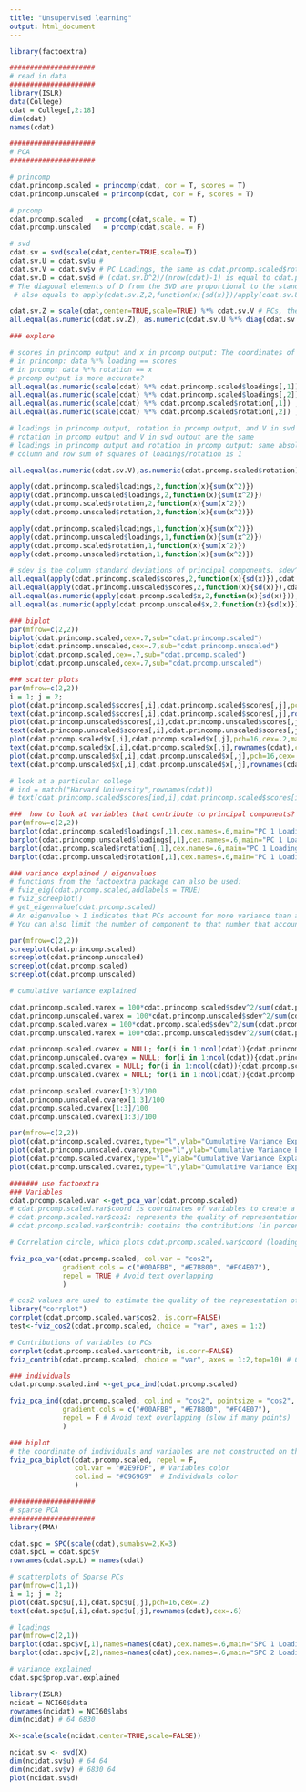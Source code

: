 ```yaml
---
title: "Unsupervised learning"
output: html_document
---
```


```r
library(factoextra)

#####################
# read in data
#####################
library(ISLR)
data(College)
cdat = College[,2:18]
dim(cdat)
names(cdat)

#####################
# PCA
#####################

# princomp
cdat.princomp.scaled = princomp(cdat, cor = T, scores = T) 
cdat.princomp.unscaled = princomp(cdat, cor = F, scores = T) 

# prcomp
cdat.prcomp.scaled   = prcomp(cdat,scale. = T) 
cdat.prcomp.unscaled   = prcomp(cdat,scale. = F) 

# svd
cdat.sv = svd(scale(cdat,center=TRUE,scale=T))
cdat.sv.U = cdat.sv$u # 
cdat.sv.V = cdat.sv$v # PC Loadings, the same as cdat.prcomp.scaled$rotation
cdat.sv.D = cdat.sv$d # (cdat.sv.D^2)/(nrow(cdat)-1) is equal to cdat.prcomp.scaled$sdev^2
# The diagonal elements of D from the SVD are proportional to the standard deviations returned by PCA. The difference is that the standard deviations from prcomp are sample standard deviations (prcomp returns unbiased estimates of sample variance, so with the n-1 correction). The elements of D are formed by taking the sum of the squares of the principal components but not dividing by the sample size.
 # also equals to apply(cdat.sv.Z,2,function(x){sd(x)})/apply(cdat.sv.U,2,function(x){sd(x)})

cdat.sv.Z = scale(cdat,center=TRUE,scale=TRUE) %*% cdat.sv.V # PCs, the same as cdat.prcomp.scaled$x
all.equal(as.numeric(cdat.sv.Z), as.numeric(cdat.sv.U %*% diag(cdat.sv.D))) # PCs can also be obtained by UD

### explore

# scores in princomp output and x in prcomp output: The coordinates of the individuals (observations) on the principal components. 
# in princomp: data %*% loading == scores
# in prcomp: data %*% rotation == x
# prcomp output is more accurate?
all.equal(as.numeric(scale(cdat) %*% cdat.princomp.scaled$loadings[,1]) ,as.numeric(cdat.princomp.scaled$scores[,1]))
all.equal(as.numeric(scale(cdat) %*% cdat.princomp.scaled$loadings[,2]) ,as.numeric(cdat.princomp.scaled$scores[,2]))
all.equal(as.numeric(scale(cdat) %*% cdat.prcomp.scaled$rotation[,1]) ,as.numeric(cdat.prcomp.scaled$x[,1]))
all.equal(as.numeric(scale(cdat) %*% cdat.prcomp.scaled$rotation[,2]) ,as.numeric(cdat.prcomp.scaled$x[,2]))

# loadings in princomp output, rotation in prcomp output, and V in svd outout: the matrix of variable loadings (columns are eigenvectors).
# rotation in prcomp output and V in svd outout are the same
# loadings in princomp output and rotation in prcomp output: same absolute value, different sign
# column and row sum of squares of loadings/rotation is 1

all.equal(as.numeric(cdat.sv.V),as.numeric(cdat.prcomp.scaled$rotation))

apply(cdat.princomp.scaled$loadings,2,function(x){sum(x^2)})
apply(cdat.princomp.unscaled$loadings,2,function(x){sum(x^2)})
apply(cdat.prcomp.scaled$rotation,2,function(x){sum(x^2)})
apply(cdat.prcomp.unscaled$rotation,2,function(x){sum(x^2)})

apply(cdat.princomp.scaled$loadings,1,function(x){sum(x^2)})
apply(cdat.princomp.unscaled$loadings,1,function(x){sum(x^2)})
apply(cdat.prcomp.scaled$rotation,1,function(x){sum(x^2)})
apply(cdat.prcomp.unscaled$rotation,1,function(x){sum(x^2)})

# sdev is the column standard deviations of principal components. sdev^2 is the eigenvalue.
all.equal(apply(cdat.princomp.scaled$scores,2,function(x){sd(x)}),cdat.princomp.scaled$sdev)
all.equal(apply(cdat.princomp.unscaled$scores,2,function(x){sd(x)}),cdat.princomp.unscaled$sdev)
all.equal(as.numeric(apply(cdat.prcomp.scaled$x,2,function(x){sd(x)})),cdat.prcomp.scaled$sdev)
all.equal(as.numeric(apply(cdat.prcomp.unscaled$x,2,function(x){sd(x)})),cdat.prcomp.unscaled$sdev)

### biplot
par(mfrow=c(2,2))
biplot(cdat.princomp.scaled,cex=.7,sub="cdat.princomp.scaled")
biplot(cdat.princomp.unscaled,cex=.7,sub="cdat.princomp.unscaled")
biplot(cdat.prcomp.scaled,cex=.7,sub="cdat.prcomp.scaled")
biplot(cdat.prcomp.unscaled,cex=.7,sub="cdat.prcomp.unscaled")

### scatter plots 
par(mfrow=c(2,2))
i = 1; j = 2;
plot(cdat.princomp.scaled$scores[,i],cdat.princomp.scaled$scores[,j],pch=16,cex=.2,main="cdat.princomp.scaled")
text(cdat.princomp.scaled$scores[,i],cdat.princomp.scaled$scores[,j],rownames(cdat),cex=.6)
plot(cdat.princomp.unscaled$scores[,i],cdat.princomp.unscaled$scores[,j],pch=16,cex=.2,main="cdat.princomp.unscaled")
text(cdat.princomp.unscaled$scores[,i],cdat.princomp.unscaled$scores[,j],rownames(cdat),cex=.6)
plot(cdat.prcomp.scaled$x[,i],cdat.prcomp.scaled$x[,j],pch=16,cex=.2,main="cdat.prcomp.scaled")
text(cdat.prcomp.scaled$x[,i],cdat.prcomp.scaled$x[,j],rownames(cdat),cex=.6)
plot(cdat.prcomp.unscaled$x[,i],cdat.prcomp.unscaled$x[,j],pch=16,cex=.2,main="cdat.prcomp.unscaled")
text(cdat.prcomp.unscaled$x[,i],cdat.prcomp.unscaled$x[,j],rownames(cdat),cex=.6)

# look at a particular college
# ind = match("Harvard University",rownames(cdat))
# text(cdat.princomp.scaled$scores[ind,i],cdat.princomp.scaled$scores[ind,j],rownames(cdat)[ind],cex=.7,col=2)

###  how to look at variables that contribute to principal components?
par(mfrow=c(2,2))
barplot(cdat.princomp.scaled$loadings[,1],cex.names=.6,main="PC 1 Loadings of cdat.princomp.scaled")
barplot(cdat.princomp.unscaled$loadings[,1],cex.names=.6,main="PC 1 Loadings of cdat.princomp.unscaled")
barplot(cdat.prcomp.scaled$rotation[,1],cex.names=.6,main="PC 1 Loadings of cdat.prcomp.scaled")
barplot(cdat.prcomp.unscaled$rotation[,1],cex.names=.6,main="PC 1 Loadings of cdat.prcomp.unscaled")

### variance explained / eigenvalues
# functions from the factoextra package can also be used:
# fviz_eig(cdat.prcomp.scaled,addlabels = TRUE)
# fviz_screeplot()
# get_eigenvalue(cdat.prcomp.scaled)
# An eigenvalue > 1 indicates that PCs account for more variance than accounted by one of the original variables in standardized data. This is commonly used as a cutoff point for which PCs are retained. This holds true only when the data are standardized.
# You can also limit the number of component to that number that accounts for a certain fraction of the total variance. For example, if you are satisfied with 70% of the total variance explained then use the number of components to achieve that.

par(mfrow=c(2,2))
screeplot(cdat.princomp.scaled)
screeplot(cdat.princomp.unscaled)
screeplot(cdat.prcomp.scaled)
screeplot(cdat.prcomp.unscaled)

# cumulative variance explained

cdat.princomp.scaled.varex = 100*cdat.princomp.scaled$sdev^2/sum(cdat.princomp.scaled$sdev^2)
cdat.princomp.unscaled.varex = 100*cdat.princomp.unscaled$sdev^2/sum(cdat.princomp.unscaled$sdev^2)
cdat.prcomp.scaled.varex = 100*cdat.prcomp.scaled$sdev^2/sum(cdat.prcomp.scaled$sdev^2)
cdat.prcomp.unscaled.varex = 100*cdat.prcomp.unscaled$sdev^2/sum(cdat.prcomp.unscaled$sdev^2)

cdat.princomp.scaled.cvarex = NULL; for(i in 1:ncol(cdat)){cdat.princomp.scaled.cvarex[i] = sum(cdat.princomp.scaled.varex[1:i])}
cdat.princomp.unscaled.cvarex = NULL; for(i in 1:ncol(cdat)){cdat.princomp.unscaled.cvarex[i] = sum(cdat.princomp.unscaled.varex[1:i])}
cdat.prcomp.scaled.cvarex = NULL; for(i in 1:ncol(cdat)){cdat.prcomp.scaled.cvarex[i] = sum(cdat.prcomp.scaled.varex[1:i])}
cdat.prcomp.unscaled.cvarex = NULL; for(i in 1:ncol(cdat)){cdat.prcomp.unscaled.cvarex[i] = sum(cdat.prcomp.unscaled.varex[1:i])}

cdat.princomp.scaled.cvarex[1:3]/100
cdat.princomp.unscaled.cvarex[1:3]/100
cdat.prcomp.scaled.cvarex[1:3]/100
cdat.prcomp.unscaled.cvarex[1:3]/100

par(mfrow=c(2,2))
plot(cdat.princomp.scaled.cvarex,type="l",ylab="Cumulative Variance Explained",xlab="Component",main="cdat.princomp.scaled")
plot(cdat.princomp.unscaled.cvarex,type="l",ylab="Cumulative Variance Explained",xlab="Component",main="cdat.princomp.unscaled")
plot(cdat.prcomp.scaled.cvarex,type="l",ylab="Cumulative Variance Explained",xlab="Component",main="cdat.prcomp.scaled")
plot(cdat.prcomp.unscaled.cvarex,type="l",ylab="Cumulative Variance Explained",xlab="Component",main="cdat.prcomp.unscaled")

####### use factoextra
### Variables
cdat.prcomp.scaled.var <-get_pca_var(cdat.prcomp.scaled)
# cdat.prcomp.scaled.var$coord is coordinates of variables to create a scatter plot. It is equal to cdat.prcomp.scaled$rotation %*% diag(cdat.prcomp.scaled$sdev). The column sum of squares are the variances of PCs.
# cdat.prcomp.scaled.var$cos2: represents the quality of representation for variables on the factor map. It’s calculated as the squared coordinates: var.cos2 = var.coord * var.coord. The column sums are the variances of PCs.
# cdat.prcomp.scaled.var$contrib: contains the contributions (in percentage) of the variables to the principal components. The contribution of a variable (var) to a given principal component is (in percentage) : (var.cos2 * 100) / (total cos2 of the component).

# Correlation circle, which plots cdat.prcomp.scaled.var$coord (loadings, or covariances/correlations between the original variables and the unit-scaled components.)

fviz_pca_var(cdat.prcomp.scaled, col.var = "cos2",
             gradient.cols = c("#00AFBB", "#E7B800", "#FC4E07"), 
             repel = TRUE # Avoid text overlapping
             )

# cos2 values are used to estimate the quality of the representation of variables on PCs
library("corrplot")
corrplot(cdat.prcomp.scaled.var$cos2, is.corr=FALSE)
test<-fviz_cos2(cdat.prcomp.scaled, choice = "var", axes = 1:2)

# Contributions of variables to PCs
corrplot(cdat.prcomp.scaled.var$contrib, is.corr=FALSE)
fviz_contrib(cdat.prcomp.scaled, choice = "var", axes = 1:2,top=10) # Contributions of variables to PC1

### individuals
cdat.prcomp.scaled.ind <-get_pca_ind(cdat.prcomp.scaled)

fviz_pca_ind(cdat.prcomp.scaled, col.ind = "cos2", pointsize = "cos2",
             gradient.cols = c("#00AFBB", "#E7B800", "#FC4E07"),
             repel = F # Avoid text overlapping (slow if many points)
             )

### biplot
# the coordinate of individuals and variables are not constructed on the same space. Therefore, in the biplot, you should mainly focus on the direction of variables but not on their absolute positions on the plot. An individual that is on the same side of a given variable has a high value for this variable; an individual that is on the opposite side of a given variable has a low value for this variable.
fviz_pca_biplot(cdat.prcomp.scaled, repel = F,
                col.var = "#2E9FDF", # Variables color
                col.ind = "#696969"  # Individuals color
                )

```


```r

#####################
# sparse PCA
#####################
library(PMA)

cdat.spc = SPC(scale(cdat),sumabsv=2,K=3)
cdat.spcL = cdat.spc$v
rownames(cdat.spcL) = names(cdat)

# scatterplots of Sparse PCs
par(mfrow=c(1,1))
i = 1; j = 2;
plot(cdat.spc$u[,i],cdat.spc$u[,j],pch=16,cex=.2)
text(cdat.spc$u[,i],cdat.spc$u[,j],rownames(cdat),cex=.6)

# loadings 
par(mfrow=c(2,1))
barplot(cdat.spc$v[,1],names=names(cdat),cex.names=.6,main="SPC 1 Loadings")
barplot(cdat.spc$v[,2],names=names(cdat),cex.names=.6,main="SPC 2 Loadings")

# variance explained
cdat.spc$prop.var.explained

```



```r
library(ISLR)
ncidat = NCI60$data
rownames(ncidat) = NCI60$labs
dim(ncidat) # 64 6830

X<-scale(scale(ncidat,center=TRUE,scale=FALSE))

ncidat.sv <- svd(X)
dim(ncidat.sv$u) # 64 64
dim(ncidat.sv$v) # 6830 64
plot(ncidat.sv$d)

```